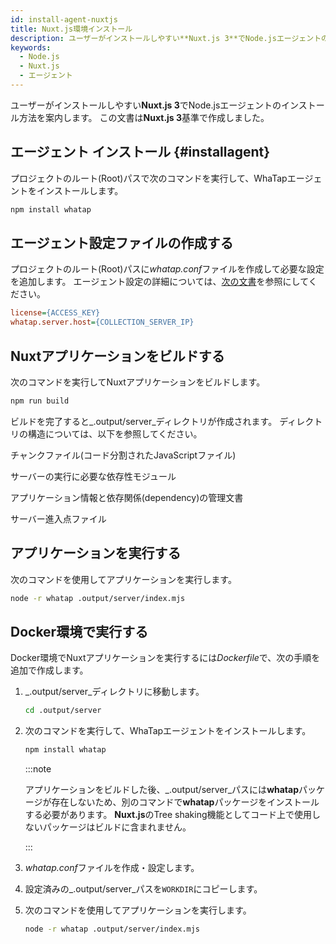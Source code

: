 ```yaml
---
id: install-agent-nuxtjs
title: Nuxt.js環境インストール
description: ユーザーがインストールしやすい**Nuxt.js 3**でNode.jsエージェントのインストール方法を案内します。
keywords:
  - Node.js
  - Nuxt.js
  - エージェント
---
```


ユーザーがインストールしやすい**Nuxt.js 3**でNode.jsエージェントのインストール方法を案内します。 この文書は**Nuxt.js 3**基準で作成しました。

<Steps>

## エージェント インストール {#installagent}

プロジェクトのルート(Root)パスで次のコマンドを実行して、WhaTapエージェントをインストールします。

```bash title="BASH"
npm install whatap
```

## エージェント設定ファイルの作成する

プロジェクトのルート(Root)パスに*whatap.conf*ファイルを作成して必要な設定を追加します。 エージェント設定の詳細については、[次の文書](set-agent)を参照にしてください。

```ini title='whatap.conf'
license={ACCESS_KEY}
whatap.server.host={COLLECTION_SERVER_IP}
```

## Nuxtアプリケーションをビルドする

次のコマンドを実行してNuxtアプリケーションをビルドします。

```bash title="BASH"
npm run build
```

ビルドを完了すると_.output/server_ディレクトリが作成されます。 ディレクトリの構造については、以下を参照してください。

<Filetree name=".output/server/" open>

<FiletreeItem name="chunks/" type="folder">チャンクファイル(コード分割されたJavaScriptファイル)</FiletreeItem>

<FiletreeItem name="node_modules/" type="folder">サーバーの実行に必要な依存性モジュール</FiletreeItem>

<FiletreeItem name="package.json" type="file">アプリケーション情報と依存関係(dependency)の管理文書</FiletreeItem>

<FiletreeItem name="index.mjs" type="file">サーバー進入点ファイル</FiletreeItem>

</Filetree>

## アプリケーションを実行する

次のコマンドを使用してアプリケーションを実行します。

```bash title="BASH"
node -r whatap .output/server/index.mjs
```

</Steps>

## Docker環境で実行する

Docker環境でNuxtアプリケーションを実行するには*Dockerfile*で、次の手順を追加で作成します。

1. _.output/server_ディレクトリに移動します。

   ```bash title="BASH"
   cd .output/server
   ```

2. 次のコマンドを実行して、WhaTapエージェントをインストールします。

   ```bash title="BASH"
   npm install whatap
   ```

   :::note

   アプリケーションをビルドした後、_.output/server_パスには**whatap**パッケージが存在しないため、別のコマンドで**whatap**パッケージをインストールする必要があります。 **Nuxt.js**のTree shaking機能としてコード上で使用しないパッケージはビルドに含まれません。

   :::

3. *whatap.conf*ファイルを作成・設定します。

4. 設定済みの_.output/server_パスを`WORKDIR`にコピーします。

5. 次のコマンドを使用してアプリケーションを実行します。

   ```bash title="BASH"
   node -r whatap .output/server/index.mjs
   ```


<NextSteps />
